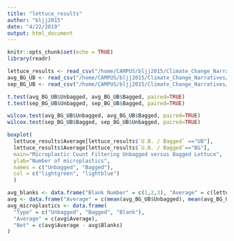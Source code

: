 ```yaml
---
title: "lettuce_results"
author: "bljj2015"
date: "4/22/2019"
output: html_document
---
```


```r
knitr::opts_chunk$set(echo = TRUE)
library(readr)
```

```r
lettuce_results <- read_csv("/home/CAMPUS/bljj2015/Climate_Change_Narratives/student_folders/Lai/microplastics/lettuce_results.csv")
avg_BG_UB <- read_csv("/home/CAMPUS/bljj2015/Climate_Change_Narratives/student_folders/Lai/microplastics/avg_BG_UB.csv")
sep_BG_UB <- read_csv("/home/CAMPUS/bljj2015/Climate_Change_Narratives/student_folders/Lai/microplastics/separate_BG_UB.csv")
```

```r
t.test(avg_BG_UB$Unbagged, avg_BG_UB$Bagged, paired=TRUE)
t.test(sep_BG_UB$Unbagged, sep_BG_UB$Bagged, paired=TRUE)
```

```r
wilcox.test(avg_BG_UB$Unbagged, avg_BG_UB$Bagged, paired=TRUE)
wilcox.test(sep_BG_UB$Bagged, sep_BG_UB$Unbagged, paired=TRUE)
```

```r
boxplot(
  lettuce_results$Average[lettuce_results$`U.B. / Bagged` =="UB"], 
  lettuce_results$Average[lettuce_results$`U.B. / Bagged`=="BG"],
  main="Microplastic Count Filtering Unbagged versus Bagged Lettuce",
  ylab="Number of microplastics",
  names = c("Unbagged", "Bagged"),
  col = c("lightgreen", "lightblue")
  )
```

```r
avg_blanks <- data.frame("Blank Number" = c(1,2,3), "Average" = c(lettuce_results$Average[21], lettuce_results$Average[22], lettuce_results$Average[23]))
avg <- data.frame("Average" = c(mean(avg_BG_UB$Unbagged), mean(avg_BG_UB$Bagged), mean(avg_blanks$Average)), "Blanks" = c(mean(avg_blanks$Average), mean(avg_blanks$Average), mean(avg_blanks$Average)))
avg_microplastics <- data.frame(
  "Type" = c("Unbagged", "Bagged", "Blank"), 
  "Average" = c(avg$Average),
  "Net" = c(avg$Average - avg$Blanks)
)
```

